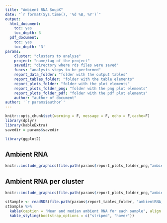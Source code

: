 ```yaml
---
title: "Ambient RNA SoupX"
date: "`r format(Sys.time(), '%d %B, %Y')`"
output:
  html_document:
    toc: yes
    toc_depth: 3
  pdf_document:
    toc: yes
    toc_depth: '3'
params:
    cluster: "clusters to analyse"
    project: "name/tag of the project"
    savedir: "directory where rds files were saved"
    funcs: "analysis steps to be performed"
    report_data_folder: "folder with the output tables"
    report_tables_folder: "folder with the table elements"
    report_plots_folder: "folder with the plot elements"
    report_plots_folder_png: "folder with the png plot elements"
    report_plots_folder_pdf: "folder with the pdf plot elements"
    author: "author of document"
author: '`r params$author`'
---
```

```r
knitr::opts_chunk$set(warning = F, message = F, echo = F,cache=F)
library(dplyr)
library(kableExtra)
savedir = params$savedir
```
```r
library(ggplot2)
```

## Ambient RNA
```r
knitr::include_graphics(file.path(params$report_plots_folder_png,"ambient_rna_soupx.png"))
```

## Ambient RNA per cluster
```r
knitr::include_graphics(file.path(params$report_plots_folder_png,"ambient_rna_soupx_vln.png"))
```

```r
stSample <- readRDS(file.path(params$report_tables_folder, "ambientRNA_soupx_postfilter.RDS"))
stSample %>%
  kable(caption = "Mean and median ambient RNA for each sample", align = 'c') %>%
  kable_styling(bootstrap_options = c("striped", "hover"))
```

